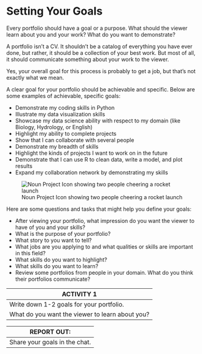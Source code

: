 # Setting Your Goals

Every portfolio should have a goal or a purpose. What should the viewer learn about you and your work? What do you want to demonstrate?

A portfolio isn't a CV. It shouldn't be a catalog of everything you have ever done, but rather, it should be a collection of your best work. But most of all, it should communicate something about your work to the viewer.

Yes, your overall goal for this process is probably to get a job, but that's not exactly what we mean.  

A clear goal for your portfolio should be achievable and specific. Below are some examples of achievable, specific goals:

* Demonstrate my coding skills in Python
* Illustrate my data visualization skills
* Showcase my data science ability with respect to my domain (like Biology, Hydrology, or English)
* Highlight my ability to complete projects
* Show that I can collaborate with several people
* Demonstrate my breadth of skills
* Highlight the kinds of projects I want to work on in the future
* Demonstrate that I can use R to clean data, write a model, and plot results
* Expand my collaboration network by demonstrating my skills

![Noun Project Icon showing two people cheering a rocket launch](./images/noun-startup-2909309_rocket.png)

Here are some questions and tasks that might help you define your goals: 

* After viewing your portfolio, what impression do you want the viewer to have of you and your skills?
* What is the purpose of your portfolio? 
* What story to you want to tell?
* What jobs are you applying to and what qualities or skills are important in this field?
* What skills do you want to highlight?
* What skills do you want to learn?
* Review some portfolios from people in your domain. What do you think their portfolios communicate?


| **ACTIVITY 1** | 
|------------|
|Write down 1-2 goals for your portfolio. | 
|What do you want the viewer to learn about you?|

|**REPORT OUT: **|
|------------|
| Share your goals in the chat.|
	
	
